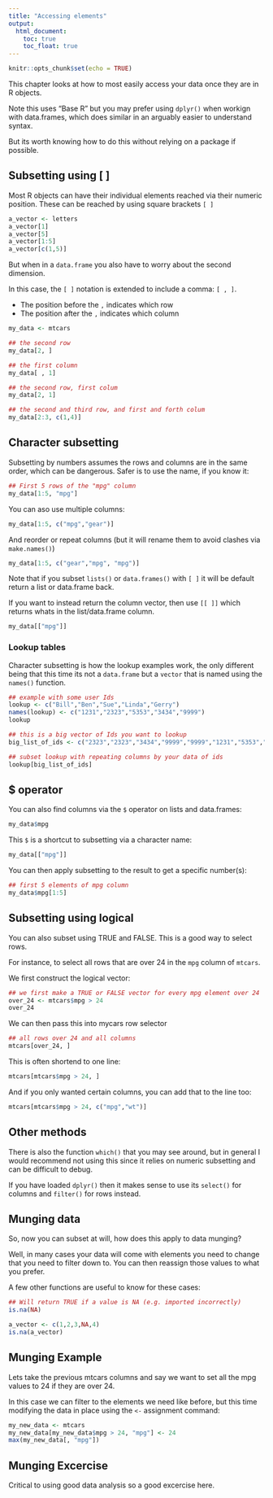 ```yaml
---
title: "Accessing elements"
output: 
  html_document:
    toc: true
    toc_float: true
---
```


```r
knitr::opts_chunk$set(echo = TRUE)
```

This chapter looks at how to most easily access your data once they are in R objects.  

Note this uses "Base R" but you may prefer using `dplyr()` when workign with data.frames, which does similar in an arguably easier to understand syntax.  

But its worth knowing how to do this without relying on a package if possible.

## Subsetting using [ ]

Most R objects can have their individual elements reached via their numeric position.  These can be reached by using square brackets `[ ]`

```r
a_vector <- letters
a_vector[1]
a_vector[5]
a_vector[1:5]
a_vector[c(1,5)]
```

But when in a `data.frame` you also have to worry about the second dimension.

In this case, the `[ ]` notation is extended to include a comma: `[ , ]`.

* The position before the `,` indicates which row
* The position after the `,` indicates which column

```r
my_data <- mtcars

## the second row
my_data[2, ]

## the first column
my_data[ , 1]

## the second row, first colum
my_data[2, 1]

## the second and third row, and first and forth colum
my_data[2:3, c(1,4)]

```

## Character subsetting

Subsetting by numbers assumes the rows and columns are in the same order, which can be dangerous.  Safer is to use the name, if you know it:

```r
## First 5 rows of the "mpg" column
my_data[1:5, "mpg"]
```

You can aso use multiple columns:

```r
my_data[1:5, c("mpg","gear")]
```

And reorder or repeat columns (but it will rename them to avoid clashes via `make.names()`)

```r
my_data[1:5, c("gear","mpg", "mpg")]
```

Note that if you subset `lists()` or `data.frames()` with `[ ]` it will be default return a list or data.frame back.  

If you want to instead return the column vector, then use `[[ ]]` which returns whats in the list/data.frame column.

```r
my_data[["mpg"]]
```

### Lookup tables

Character subsetting is how the lookup examples work, the only different being that this time its not a `data.frame` but a `vector` that is named using the `names()` function.

```r
## example with some user Ids
lookup <- c("Bill","Ben","Sue","Linda","Gerry")
names(lookup) <- c("1231","2323","5353","3434","9999")
lookup

## this is a big vector of Ids you want to lookup
big_list_of_ids <- c("2323","2323","3434","9999","9999","1231","5353","9999","2323","1231","9999")

## subset lookup with repeating columns by your data of ids
lookup[big_list_of_ids]
```

## $ operator

You can also find columns via the `$` operator on lists and data.frames:

```r
my_data$mpg
```

This `$` is a shortcut to subsetting via a character name:

```r
my_data[["mpg"]]
```

You can then apply subsetting to the result to get a specific number(s):

```r
## first 5 elements of mpg column
my_data$mpg[1:5]
```


## Subsetting using logical

You can also subset using TRUE and FALSE.  This is a good way to select rows.

For instance, to select all rows that are over 24 in the `mpg` column of `mtcars`.

We first construct the logical vector:

```r
## we first make a TRUE or FALSE vector for every mpg element over 24
over_24 <- mtcars$mpg > 24
over_24
```

We can then pass this into mycars row selector

```r
## all rows over 24 and all columns
mtcars[over_24, ]
```

This is often shortend to one line:

```r
mtcars[mtcars$mpg > 24, ]
```

And if you only wanted certain columns, you can add that to the line too:

```r
mtcars[mtcars$mpg > 24, c("mpg","wt")]
```

## Other methods

There is also the function `which()` that you may see around, but in general I would recommend not using this since it relies on numeric subsetting and can be difficult to debug.

If you have loaded `dplyr()` then it makes sense to use its `select()` for columns and `filter()` for rows instead.

## Munging data

So, now you can subset at will, how does this apply to data munging?

Well, in many cases your data will come with elements you need to change that you need to filter down to.  You can then reassign those values to what you prefer.

A few other functions are useful to know for these cases:

```r
## Will return TRUE if a value is NA (e.g. imported incorrectly)
is.na(NA)

a_vector <- c(1,2,3,NA,4)
is.na(a_vector)
```

## Munging Example

Lets take the previous mtcars columns and say we want to set all the mpg values to 24 if they are over 24.

In this case we can filter to the elements we need like before, but this time modifying the data in place using the `<-` assignment command:

```r
my_new_data <- mtcars
my_new_data[my_new_data$mpg > 24, "mpg"] <- 24
max(my_new_data[, "mpg"])
```

## Munging Excercise 

Critical to using good data analysis so a good excercise here.